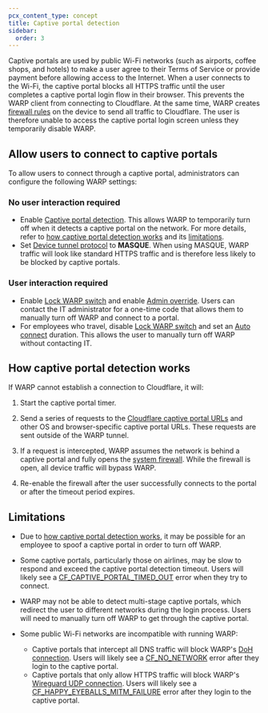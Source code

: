 ```yaml
---
pcx_content_type: concept
title: Captive portal detection
sidebar:
  order: 3
---
```


Captive portals are used by public Wi-Fi networks (such as airports, coffee shops, and hotels) to make a user agree to their Terms of Service or provide payment before allowing access to the Internet. When a user connects to the Wi-Fi, the captive portal blocks all HTTPS traffic until the user completes a captive portal login flow in their browser. This prevents the WARP client from connecting to Cloudflare. At the same time, WARP creates [firewall rules](/cloudflare-one/connections/connect-devices/warp/configure-warp/route-traffic/warp-architecture/#ip-traffic) on the device to send all traffic to Cloudflare. The user is therefore unable to access the captive portal login screen unless they temporarily disable WARP.

## Allow users to connect to captive portals

To allow users to connect through a captive portal, administrators can configure the following WARP settings:

### No user interaction required

- Enable [Captive portal detection](/cloudflare-one/connections/connect-devices/warp/configure-warp/warp-settings/#captive-portal-detection). This allows WARP to temporarily turn off when it detects a captive portal on the network. For more details, refer to [how captive portal detection works](#how-captive-portal-detection-works) and its [limitations](#limitations).
- Set [Device tunnel protocol](/cloudflare-one/connections/connect-devices/warp/configure-warp/warp-settings/#device-tunnel-protocol) to **MASQUE**. When using MASQUE, WARP traffic will look like standard HTTPS traffic and is therefore less likely to be blocked by captive portals.

### User interaction required

- Enable [Lock WARP switch](/cloudflare-one/connections/connect-devices/warp/configure-warp/warp-settings/#lock-warp-switch) and enable [Admin override](/cloudflare-one/connections/connect-devices/warp/configure-warp/warp-settings/#admin-override). Users can contact the IT administrator for a one-time code that allows them to manually turn off WARP and connect to a portal.
- For employees who travel, disable [Lock WARP switch](/cloudflare-one/connections/connect-devices/warp/configure-warp/warp-settings/#lock-warp-switch) and set an [Auto connect](/cloudflare-one/connections/connect-devices/warp/configure-warp/warp-settings/#auto-connect) duration. This allows the user to manually turn off WARP without contacting IT.

## How captive portal detection works

If WARP cannot establish a connection to Cloudflare, it will:

1. Start the captive portal timer.

2. Send a series of requests to the [Cloudflare captive portal URLs](/cloudflare-one/connections/connect-devices/warp/deployment/firewall/#captive-portal) and other OS and browser-specific captive portal URLs. These requests are sent outside of the WARP tunnel.

3. If a request is intercepted, WARP assumes the network is behind a captive portal and fully opens the [system firewall](/cloudflare-one/connections/connect-devices/warp/configure-warp/route-traffic/warp-architecture/#ip-traffic). While the firewall is open, all device traffic will bypass WARP.

4. Re-enable the firewall after the user successfully connects to the portal or after the timeout period expires.

## Limitations

- Due to [how captive portal detection works](#how-captive-portal-detection-works), it may be possible for an employee to spoof a captive portal in order to turn off WARP.
- Some captive portals, particularly those on airlines, may be slow to respond and exceed the captive portal detection timeout. Users will likely see a [CF_CAPTIVE_PORTAL_TIMED_OUT](/cloudflare-one/connections/connect-devices/warp/troubleshooting/client-errors/#cf_captive_portal_timed_out) error when they try to connect.
- WARP may not be able to detect multi-stage captive portals, which redirect the user to different networks during the login process. Users will need to manually turn off WARP to get through the captive portal.
- Some public Wi-Fi networks are incompatible with running WARP:

  - Captive portals that intercept all DNS traffic will block WARP's [DoH connection](/cloudflare-one/connections/connect-devices/warp/configure-warp/route-traffic/warp-architecture/#overview). Users will likely see a [CF_NO_NETWORK](/cloudflare-one/connections/connect-devices/warp/troubleshooting/client-errors/#cf_no_network) error after they login to the captive portal.
  - Captive portals that only allow HTTPS traffic will block WARP's [Wireguard UDP connection](/cloudflare-one/connections/connect-devices/warp/configure-warp/route-traffic/warp-architecture/#overview). Users will likely see a [CF_HAPPY_EYEBALLS_MITM_FAILURE](/cloudflare-one/connections/connect-devices/warp/troubleshooting/client-errors/#cf_happy_eyeballs_failure) error after they login to the captive portal.
